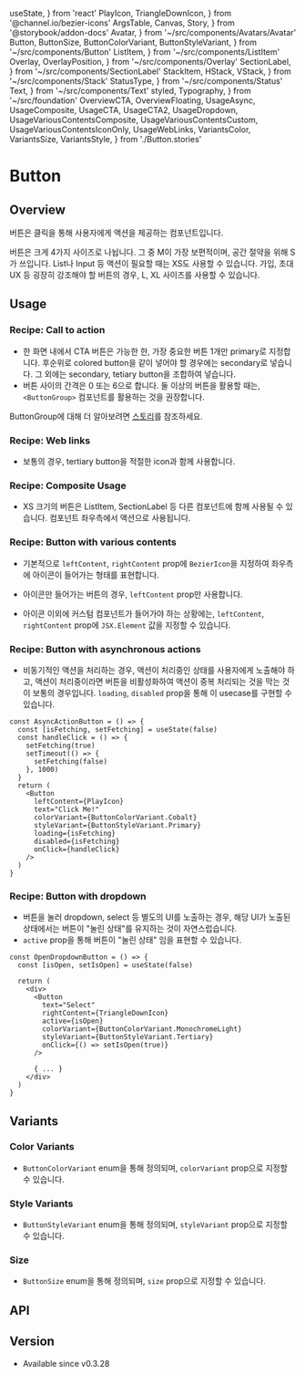   useState,
} from 'react'
  PlayIcon,
  TriangleDownIcon,
} from '@channel.io/bezier-icons'
  ArgsTable,
  Canvas,
  Story,
} from '@storybook/addon-docs'
  Avatar,
} from '~/src/components/Avatars/Avatar'
  Button,
  ButtonSize,
  ButtonColorVariant,
  ButtonStyleVariant,
} from '~/src/components/Button'
  ListItem,
} from '~/src/components/ListItem'
  Overlay,
  OverlayPosition,
} from '~/src/components/Overlay'
  SectionLabel,
} from '~/src/components/SectionLabel'
  StackItem,
  HStack,
  VStack,
} from '~/src/components/Stack'
  StatusType,
} from '~/src/components/Status'
  Text,
} from '~/src/components/Text'
  styled,
  Typography,
} from '~/src/foundation'
  OverviewCTA,
  OverviewFloating,
  UsageAsync,
  UsageComposite,
  UsageCTA,
  UsageCTA2,
  UsageDropdown,
  UsageVariousContentsComposite,
  UsageVariousContentsCustom,
  UsageVariousContentsIconOnly,
  UsageWebLinks,
  VariantsColor,
  VariantsSize,
  VariantsStyle,
} from './Button.stories'

# Button

## Overview

버튼은 클릭을 통해 사용자에게 액션을 제공하는 컴포넌트입니다.

버튼은 크게 4가지 사이즈로 나뉩니다. 그 중 M이 가장 보편적이며, 공간 절약을 위해 S가 쓰입니다. List나 Input 등 액션이 필요할 때는 XS도 사용할 수 있습니다. 가입, 초대 UX 등 굉장히 강조해야 할 버튼의 경우, L, XL 사이즈를 사용할 수 있습니다.

<Canvas>
  <Story id="components-button--overview-cta" />
</Canvas>

<Canvas>
  <Story id="components-button--overview-floating" />
</Canvas>

## Usage

### Recipe: Call to action

- 한 화면 내에서 CTA 버튼은 가능한 한, 가장 중요한 버튼 1개만 primary로 지정합니다. 후순위로 colored button을 같이 넣어야 할 경우에는 secondary로 넣습니다. 그 외에는 secondary, tetiary button을 조합하여 넣습니다.
- 버튼 사이의 간격은 0 또는 6으로 합니다. 둘 이상의 버튼을 활용할 때는, `<ButtonGroup>` 컴포넌트를 활용하는 것을 권장합니다.

<Canvas>
  <Story id="components-button--usage-cta" />
</Canvas>


<Canvas>
  <Story id="components-button--usage-cta-2" />
</Canvas>

ButtonGroup에 대해 더 알아보려면 [스토리](/docs/components-buttongroup--playground)를 참조하세요.

### Recipe: Web links

- 보통의 경우, tertiary button을 적절한 icon과 함께 사용합니다.

<Canvas>
  <Story id="components-button--usage-web-links" />
</Canvas>

### Recipe: Composite Usage

- XS 크기의 버튼은 ListItem, SectionLabel 등 다른 컴포넌트에 함께 사용될 수 있습니다. 컴포넌트 좌우측에서 액션으로 사용됩니다.

<Story id="components-button--usage-composite" />

### Recipe: Button with various contents

- 기본적으로 `leftContent`, `rightContent` prop에 `BezierIcon`을 지정하여 좌우측에 아이콘이 들어가는 형태를 표현합니다.

<Canvas>
  <Story id="components-button--usage-various-contents-composite" />
</Canvas>

- 아이콘만 들어가는 버튼의 경우, `leftContent` prop만 사용합니다.

<Canvas>
  <Story id="components-button--usage-various-contents-icon-only" />
</Canvas>

- 아이콘 이외에 커스텀 컴포넌트가 들어가야 하는 상황에는, `leftContent`, `rightContent` prop에 `JSX.Element` 값을 지정할 수 있습니다.

<Canvas>
  <Story id="components-button--usage-various-contents-custom" />
</Canvas>

### Recipe: Button with asynchronous actions

- 비동기적인 액션을 처리하는 경우, 액션이 처리중인 상태를 사용자에게 노출해야 하고, 액션이 처리중이라면 버튼을 비활성화하여 액션이 중복 처리되는 것을 막는 것이 보통의 경우입니다. `loading`, `disabled` prop을 통해 이 usecase를 구현할 수 있습니다.

```tsx
const AsyncActionButton = () => {
  const [isFetching, setFetching] = useState(false)
  const handleClick = () => {
    setFetching(true)
    setTimeout(() => {
      setFetching(false)
    }, 1000)
  }
  return (
    <Button
      leftContent={PlayIcon}
      text="Click Me!"
      colorVariant={ButtonColorVariant.Cobalt}
      styleVariant={ButtonStyleVariant.Primary}
      loading={isFetching}
      disabled={isFetching}
      onClick={handleClick}
    />
  )
}
```

<Canvas>
  <Story id="components-button--usage-async" />
</Canvas>

### Recipe: Button with dropdown

- 버튼을 눌러 dropdown, select 등 별도의 UI를 노출하는 경우, 해당 UI가 노출된 상태에서는 버튼이 "눌린 상태"를 유지하는 것이 자연스럽습니다.
- `active` prop을 통해 버튼이 "눌린 상태" 임을 표현할 수 있습니다.

```tsx
const OpenDropdownButton = () => {
  const [isOpen, setIsOpen] = useState(false)

  return (
    <div>
      <Button
        text="Select"
        rightContent={TriangleDownIcon}
        active={isOpen}
        colorVariant={ButtonColorVariant.MonochromeLight}
        styleVariant={ButtonStyleVariant.Tertiary}
        onClick={() => setIsOpen(true)}
      />

      { ... }
    </div>
  )
}
```

<Canvas>
  <Story id="components-button--usage-dropdown" />
</Canvas>

## Variants

### Color Variants

- `ButtonColorVariant` enum을 통해 정의되며, `colorVariant` prop으로 지정할 수 있습니다.

<Story id="components-button--variants-color" />

### Style Variants

- `ButtonStyleVariant` enum을 통해 정의되며, `styleVariant` prop으로 지정할 수 있습니다.

<Story  id="components-button--variants-style" />

### Size

- `ButtonSize` enum을 통해 정의되며, `size` prop으로 지정할 수 있습니다.

<Story id="components-button--variants-size" />

## API

<ArgsTable of={Button} />

## Version

- Available since v0.3.28
